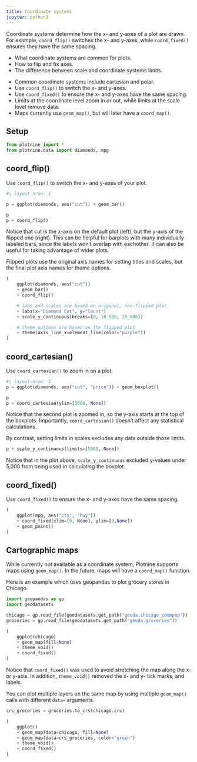 ```yaml
---
title: Coordinate systems
jupyter: python3
---
```


Coordinate systems determine how the x- and y-axes of a plot are drawn.
For example, `coord_flip()` switches the x- and y-axes, while `coord_fixed()` ensures they have the same spacing.

:::{.callout-tip title="You will learn"}
* What coordinate systems are common for plots.
* How to flip and fix axes.
* The difference between scale and coordinate systems limits.
:::

:::{.callout-note title="Key points" collapse="true"}
* Common coordinate systems include cartesian and polar.
* Use `coord_flip()` to switch the x- and y-axes.
* Use `coord_fixed()` to ensure the x- and y-axes have the same spacing.
* Limits at the coordinate level zoom in or out, while limits at the scale level remove data.
* Maps currently use `geom_map()`, but will later have a `coord_map()`.
:::

## Setup

```python
from plotnine import *
from plotnine.data import diamonds, mpg
```

## coord_flip()

Use `coord_flip()` to switch the x- and y-axes of your plot.

```python
#| layout-nrow: 1

p = ggplot(diamonds, aes("cut")) + geom_bar()

p
p + coord_flip()
```

Notice that cut is the x-axis on the default plot (left), but the y-axis of the flipped one (right). This can be helpful for barplots with many individually labeled bars, since the labels won't overlap with eachother. It can also be useful for taking advantage of wider plots.

Flipped plots use the original axis names for setting titles and scales, but the final plot axis names for theme options.

```python
(
    ggplot(diamonds, aes("cut"))
    + geom_bar()
    + coord_flip()

    # labs and scales are based on original, non-flipped plot
    + labs(x="Diamond Cut", y="Count")
    + scale_y_continuous(breaks=[0, 10_000, 20_000])

    # theme options are based on the flipped plot
    + theme(axis_line_x=element_line(color="purple"))
)

```



## coord_cartesian()

Use `coord_cartesian()` to zoom in on a plot.

```python
#| layout-nrow: 1
p = ggplot(diamonds, aes("cut", "price")) + geom_boxplot()

p
p + coord_cartesian(ylim=[5000, None])
```

Notice that the second plot is zoomed in, so the y-axis starts at the top of the boxplots.  Importantly, `coord_cartesian()` doesn't affect any statistical calculations.

By contrast, setting limits in scales excludes any data outside those limits.

```python
p + scale_y_continuous(limits=[5000, None])
```

Notice that in the plot above, `scale_y_continuous` excluded y-values under 5,000 from being used in calculating the boxplot.


## coord_fixed()

Use `coord_fixed()` to ensure the x- and y-axes have the same spacing.


```python
(
    ggplot(mpg, aes("cty", "hwy"))
    + coord_fixed(xlim=[0, None], ylim=[0,None])
    + geom_point()
)
```

## Cartographic maps

While currently not available as a coordinate system, Plotnine supports maps using `geom_map()`. In the future, maps will have a `coord_map()` function.

Here is an example which uses geopandas to plot grocery stores in Chicago.

```python
import geopandas as gp
import geodatasets

chicago = gp.read_file(geodatasets.get_path("geoda.chicago_commpop"))
groceries = gp.read_file(geodatasets.get_path("geoda.groceries"))

(
    ggplot(chicago)
    + geom_map(fill=None)
    + theme_void()
    + coord_fixed()
)
```

Notice that `coord_fixed()` was used to avoid stretching the map along the x- or y-axis. In addition, `theme_void()` removed the x- and y- tick marks, and labels.

You can plot multiple layers on the same map by using multiple `geom_map()` calls with different `data=` arguments.

```python
crs_groceries = groceries.to_crs(chicago.crs)

(
    ggplot()
    + geom_map(data=chicago, fill=None)
    + geom_map(data=crs_groceries, color="green")
    + theme_void()
    + coord_fixed()
)
```
